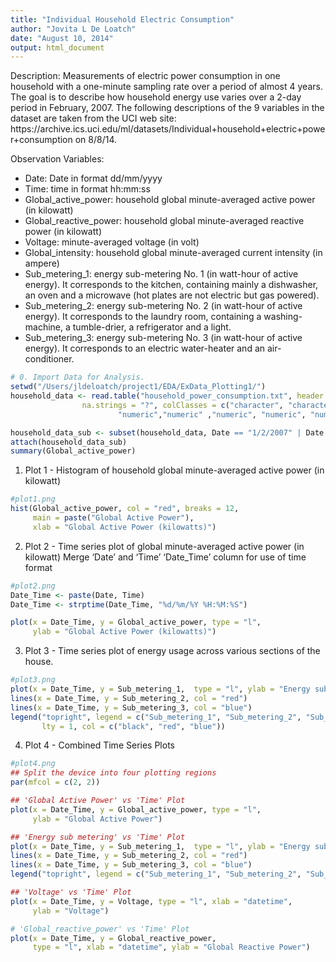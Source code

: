 ```yaml
---
title: "Individual Household Electric Consumption"
author: "Jovita L De Loatch"
date: "August 10, 2014"
output: html_document
---
```


Description: Measurements of electric power consumption in one household 
with a one-minute sampling rate over a period of almost 4 years. 
The goal is to describe how household energy use varies over a 2-day period in February, 2007.
The following descriptions of the 9 variables in the dataset are taken from the UCI web site:
https://archive.ics.uci.edu/ml/datasets/Individual+household+electric+power+consumption on 8/8/14.

Observation Variables:


* Date: Date in format dd/mm/yyyy
* Time: time in format hh:mm:ss
* Global_active_power: household global minute-averaged active power (in kilowatt)
* Global_reactive_power: household global minute-averaged reactive power (in kilowatt)
* Voltage: minute-averaged voltage (in volt)
* Global_intensity: household global minute-averaged current intensity (in ampere)
* Sub_metering_1: energy sub-metering No. 1 (in watt-hour of active energy). It corresponds to the kitchen, containing mainly a dishwasher, an oven and a microwave (hot plates are not electric but gas powered).
* Sub_metering_2: energy sub-metering No. 2 (in watt-hour of active energy). It corresponds to the laundry room, containing a washing-machine, a tumble-drier, a refrigerator and a light.
* Sub_metering_3: energy sub-metering No. 3 (in watt-hour of active energy). 
     It corresponds to an electric water-heater and an air-conditioner.


```r
# 0. Import Data for Analysis.
setwd("/Users/jldeloatch/project1/EDA/ExData_Plotting1/")
household_data <- read.table("household_power_consumption.txt", header = TRUE, sep = ";", as.is = TRUE, 
                na.strings = "?", colClasses = c("character", "character", "numeric", 
                        "numeric","numeric" ,"numeric", "numeric", "numeric", "numeric"))

household_data_sub <- subset(household_data, Date == "1/2/2007" | Date == "2/2/2007")
attach(household_data_sub) 
summary(Global_active_power)
```

1. Plot 1 - Histogram of household global minute-averaged active power (in kilowatt)

```r
#plot1.png 
hist(Global_active_power, col = "red", breaks = 12,
     main = paste("Global Active Power"),  
     xlab = "Global Active Power (kilowatts)")
```

2. Plot 2 - Time series plot of global minute-averaged active power (in kilowatt)
Merge 'Date' and 'Time'  'Date_Time' column for use of time format

```r
#plot2.png
Date_Time <- paste(Date, Time)
Date_Time <- strptime(Date_Time, "%d/%m/%Y %H:%M:%S")

plot(x = Date_Time, y = Global_active_power, type = "l", 
     ylab = "Global Active Power (kilowatts)")

```

3. Plot 3 - Time series plot of energy usage across various sections of the house.
```r
#plot3.png
plot(x = Date_Time, y = Sub_metering_1,  type = "l", ylab = "Energy sub metering")
lines(x = Date_Time, y = Sub_metering_2, col = "red")
lines(x = Date_Time, y = Sub_metering_3, col = "blue")
legend("topright", legend = c("Sub_metering_1", "Sub_metering_2", "Sub_metering_3"), 
       lty = 1, col = c("black", "red", "blue"))

```

4. Plot 4 - Combined Time Series Plots
```r
#plot4.png
## Split the device into four plotting regions
par(mfcol = c(2, 2))

## 'Global Active Power' vs 'Time' Plot
plot(x = Date_Time, y = Global_active_power, type = "l", 
     ylab = "Global Active Power")

## 'Energy sub metering' vs 'Time' Plot
plot(x = Date_Time, y = Sub_metering_1,  type = "l", ylab = "Energy sub metering")
lines(x = Date_Time, y = Sub_metering_2, col = "red")
lines(x = Date_Time, y = Sub_metering_3, col = "blue")
legend("topright", legend = c("Sub_metering_1", "Sub_metering_2", "Sub_metering_3"), lty = 1, bty = "n", col = c("black", "red", "blue"), cex=.5 )

## 'Voltage' vs 'Time' Plot
plot(x = Date_Time, y = Voltage, type = "l", xlab = "datetime", 
     ylab = "Voltage")

# 'Global_reactive_power' vs 'Time' Plot
plot(x = Date_Time, y = Global_reactive_power, 
     type = "l", xlab = "datetime", ylab = "Global Reactive Power")
```
